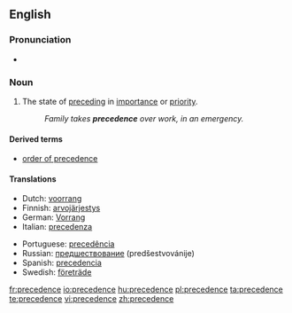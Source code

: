 ==English==

===Pronunciation===
* {{audio|en-us-precedence.ogg|Audio (US)}}

===Noun===
{{en-noun}}

# The state of [[preceding]] in [[importance]] or [[priority]].
#: ''Family takes '''precedence''' over work, in an emergency.''

====Derived terms====
* [[order of precedence]]

====Translations====
{{trans-top|the state of preceding in importance or priority}}
* Dutch: [[voorrang]] {{m}}
* Finnish: [[arvojärjestys]]
* German: [[Vorrang]] {{m}}
* Italian: [[precedenza]] {{f}}
{{trans-mid}}
* Portuguese: [[precedência]] {{f}}
* Russian: [[предшествование]] (predšestvovánije)
* Spanish: [[precedencia]] {{f}}
* Swedish: [[företräde]] {{n}}
{{trans-bottom}}

[[fr:precedence]]
[[io:precedence]]
[[hu:precedence]]
[[pl:precedence]]
[[ta:precedence]]
[[te:precedence]]
[[vi:precedence]]
[[zh:precedence]]